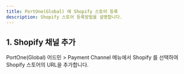 ```yaml
---
title: PortOne(Global) 에 Shopify 스토어 등록
description: Shopify 스토어 등록방법을 설명합니다.
---
```



## 1. Shopify 채널 추가

PortOne(Global) 어드민 > Payment Channel 메뉴에서 Shopify 를 선택하여 Shopify 스토어의 URL을 추가합니다.

<Figure src="https://github.com/portone-io/developers.portone.io/assets/85064711/c998d931-59b1-46b5-853b-3a4403b604e7" caption="Payment Channels >Filters: Global > Shopify 선택합니다." />

<Figure src="https://github.com/portone-io/developers.portone.io/assets/85064711/5e4937a4-a1f9-4383-b5a9-19abc12db4b8" caption="Shopify > Add keys 클릭하여 Shopify 스토어 URL 을 등록해야 합니다." />

<Figure src="https://github.com/portone-io/developers.portone.io/assets/85064711/dbf31ae6-7415-445c-a3de-fce4856f7d13" caption="Shopify 대쉬보드에 접속하면 스토어 URL 을 복사할 수 있습니다." />
